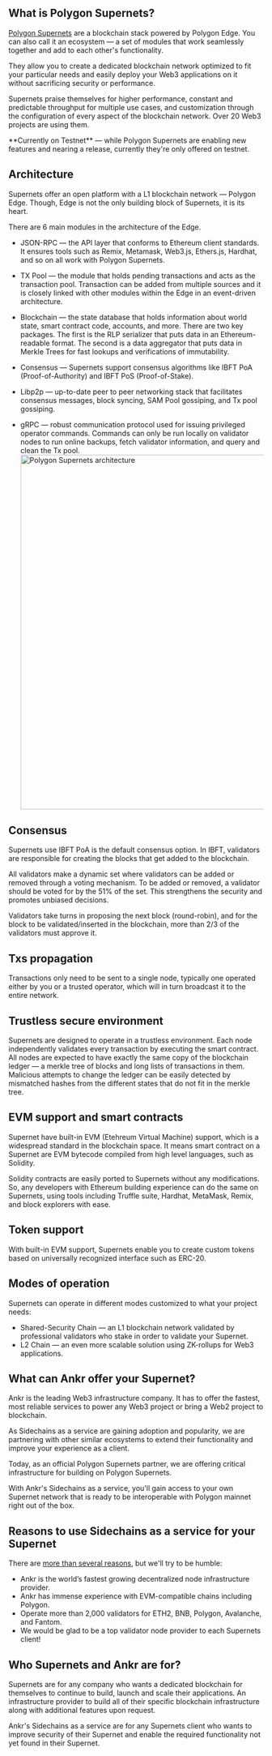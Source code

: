 
## What is Polygon Supernets?
[Polygon Supernets](https://polygon.technology/supernets/) are a blockchain stack powered by Polygon Edge. You can also call it an ecosystem — a set of modules that work seamlessly together and add to each other's functionality.

They allow you to create a dedicated blockchain network optimized to fit your particular needs and easily deploy your Web3 applications on it without sacrificing security or performance. 

Supernets praise themselves for higher performance, constant and predictable throughput for multiple use cases, and customization through the configuration of every aspect of the blockchain network. Over 20 Web3 projects are using them.

<Callout emoji="🔗">
**Currently on Testnet** — while Polygon Supernets are enabling new features and nearing a release, currently they're only offered on testnet. 
</Callout>

## Architecture
Supernets offer an open platform with a L1 blockchain network — Polygon Edge. Though, Edge is not the only building block of Supernets, it is its heart.   

There are 6 main modules in the architecture of the Edge.

* JSON-RPC — the API layer that conforms to Ethereum client standards. It ensures tools such as Remix, Metamask, Web3.js, Ethers.js, Hardhat, and so on all work with Polygon Supernets.

* TX Pool — the module that holds pending transactions and acts as the transaction pool. Transaction can be added from multiple sources and it is closely linked with other modules within the Edge in an event-driven architecture.

* Blockchain — the state database that holds information about world state, smart contract code, accounts, and more. There are two key packages. The first is the RLP serializer that puts data in an Ethereum-readable format. The second is a data aggregator that puts data in Merkle Trees for fast lookups and verifications of immutability.

* Consensus — Supernets support consensus algorithms like IBFT PoA (Proof-of-Authority) and IBFT PoS (Proof-of-Stake).

* Libp2p — up-to-date peer to peer networking stack that facilitates consensus messages, block syncing, SAM Pool gossiping, and Tx pool gossiping.

* gRPC — robust communication protocol used for issuing privileged operator commands. Commands can only be run locally on validator nodes to run online backups, fetch validator information, and query and clean the Tx pool.
  <img src="/docs/app-chains/affiliated-chains/polygon-supernets/architecture-overview.png" alt="Polygon Supernets architecture" width="700" />

## Consensus
Supernets use IBFT PoA is the default consensus option. In IBFT, validators are responsible for creating the blocks that get added to the blockchain.

All validators make a dynamic set where validators can be added or removed through a voting mechanism. To be added or removed, a validator should be voted for by the 51% of the set.
This strengthens the security and promotes unbiased decisions.

Validators take turns in proposing the next block (round-robin), and for the block to be validated/inserted in the blockchain, more than 2/3 of the validators must approve it.

## Txs propagation
Transactions only need to be sent to a single node, typically one operated either by you or a trusted operator, which will in turn broadcast it to the entire network.

## Trustless secure environment 
Supernets are designed to operate in a trustless environment. Each node independently validates every transaction by executing the smart contract. All nodes are expected to have exactly the same copy of the blockchain ledger — a merkle tree of blocks and long lists of transactions in them. Malicious attempts to change the ledger can be easily detected by mismatched hashes from the different states that do not fit in the merkle tree.

## EVM support and smart contracts 
Supernet have built-in EVM (Etehreum Virtual Machine) support, which is a widespread standard in the blockchain space. It means smart contract on a Supernet are EVM bytecode compiled from high level languages, such as Solidity. 

Solidity contracts are easily ported to Supernets without any modifications. So, any developers with Ethereum building experience can do the same on Supernets, using tools including Truffle suite, Hardhat, MetaMask, Remix, and block explorers with ease.

## Token support 
With built-in EVM support, Supernets enable you to create custom tokens based on universally recognized interface such as ERC-20. 

## Modes of operation
Supernets can operate in different modes customized to what your project needs:
* Shared-Security Chain — an L1 blockchain network validated by professional validators who stake in order to validate your Supernet.
* L2 Chain — an even more scalable solution using ZK-rollups for Web3 applications.

## What can Ankr offer your Supernet?
Ankr is the leading Web3 infrastructure company. It has to offer the fastest, most reliable services to power any Web3 project or bring a Web2 project to blockchain.

As Sidechains as a service are gaining adoption and popularity, we are partnering with other similar ecosystems to extend their functionality and improve your experience as a client.

Today, as an official Polygon Supernets partner, we are offering critical infrastructure for building on Polygon Supernets. 

With Ankr's Sidechains as a service, you'll gain access to your own Supernet network that is ready to be interoperable with Polygon mainnet right out of the box.

## Reasons to use Sidechains as a service for your Supernet
There are [more than several reasons](https://medium.com/ankr-network/ankr-is-pulling-ahead-in-web3-infrastructure-f14384888862), but we'll try to be humble:
* Ankr is the world’s fastest growing decentralized node infrastructure provider.
* Ankr has immense experience with EVM-compatible chains including Polygon.
* Operate more than 2,000 validators for ETH2, BNB, Polygon, Avalanche, and Fantom.
* We would be glad to be a top validator node provider to each Supernets client!

## Who Supernets and Ankr are for?
Supernets are for any company who wants a dedicated blockchain for themselves to continue to build, launch and scale their applications.
An infrastructure provider to build all of their specific blockchain infrastructure along with additional features upon request.

Ankr's Sidechains as a service are for any Supernets client who wants to improve security of their Supernet and enable the required functionality not yet found in their Supernet.